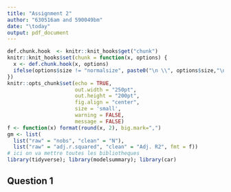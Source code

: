 ```yaml
---
title: "Assignment 2"
author: "630516am and 590049bm"
date: "\today"
output: pdf_document
---
```


```r
def.chunk.hook  <- knitr::knit_hooks$get("chunk")
knitr::knit_hooks$set(chunk = function(x, options) {
  x <- def.chunk.hook(x, options)
  ifelse(options$size != "normalsize", paste0("\n \\", options$size,"\n\n", x, "\n\n \\normalsize"), x)
})
knitr::opts_chunk$set(echo = TRUE,
                      out.width = "250pt", 
                      out.height = "200pt", 
                      fig.align = "center",
                      size = 'small', 
                      warning = FALSE, 
                      message = FALSE)
f <- function(x) format(round(x, 2), big.mark=",")
gm <- list(
  list("raw" = "nobs", "clean" = "N"),
  list("raw" = "adj.r.squared", "clean" = "Adj. R2", fmt = f))
# ici on va mettre toutes les bibliotheques
library(tidyverse); library(modelsummary); library(car)
```

## Question 1

